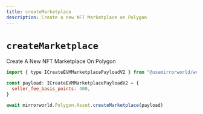```yaml
---
title: createMarketplace
description: Create a new NFT Marketplace on Polygon
---
```


# `createMarketplace`

Create A New NFT Marketplace On Polygon

```js
import { type ICreateEVMMarketplacePayloadV2 } from "@usemirrorworld/web3.js"

const payload: ICreateEVMMarketplacePayloadV2 = {
  seller_fee_basis_points: 400,
}

await mirrorworld.Polygon.Asset.createMarketplace(payload)
```
